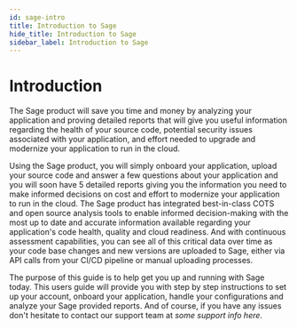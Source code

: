 ```yaml
---
id: sage-intro
title: Introduction to Sage
hide_title: Introduction to Sage
sidebar_label: Introduction to Sage
---
```


# Introduction

The Sage product will save you time and money by analyzing your application and proving detailed reports that will give you useful information regarding the health of your source code, potential security issues associated with your application, and effort needed to upgrade and modernize your application to run in the cloud.

Using the Sage product, you will simply onboard your application, upload your source code and answer a few questions about your application and you will soon have 5 detailed reports giving you the information you need to make informed decisions on cost and effort to modernize your application to run in the cloud. The Sage product has integrated best-in-class COTS and open source analysis tools to enable informed decision-making with the most up to date and accurate information available regarding your application's code health, quality and cloud readiness. And with continuous assessment capabilities, you can see all of this critical data over time as your code base changes and new versions are uploaded to Sage, either via API calls from your CI/CD pipeline or manual uploading processes.

The purpose of this guide is to help get you up and running with Sage today. This users guide will provide you with step by step instructions to set up your account, onboard your application, handle your configurations and analyze your Sage provided reports. And of course, if you have any issues don't hesitate to contact our support team at _some support info here_.
